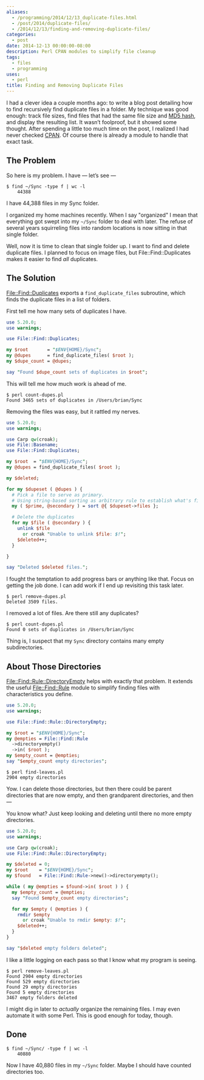 ```yaml
---
aliases:
  - /programming/2014/12/13_duplicate-files.html
  - /post/2014/duplicate-files/
  - /2014/12/13/finding-and-removing-duplicate-files/
categories:
  - post
date: 2014-12-13 00:00:00-08:00
description: Perl CPAN modules to simplify file cleanup
tags:
  - files
  - programming
uses:
  - perl
title: Finding and Removing Duplicate Files
---
```


I had a clever idea a couple months ago: to write a blog post detailing
how to find recursively find duplicate files in a folder. My technique
was good enough: track file sizes, find files that had the same file
size and [MD5 hash](http://en.wikipedia.org/wiki/MD5#MD5_hashes), and
display the resulting list. It wasn’t foolproof, but it showed some
thought. After spending a little too much time on the post, I realized I
had never checked [CPAN](http://www.cpan.org/). Of course there is
already a module to handle that exact task.

## The Problem

So here is my problem. I have — let’s see —

```
$ find ~/Sync -type f | wc -l
    44388
```

I have 44,388 files in my Sync folder.

I organized my home machines recently. When I say "organized" I mean
that everything got swept into my `~/Sync` folder to deal with later.
The refuse of several years squirreling files into random locations is
now sitting in that single folder.

Well, now it is time to clean that single folder up. I want to find and
delete duplicate files. I planned to focus on image files, but
File::Find::Duplicates makes it easier to find *all* duplicates.

## The Solution

[File::Find::Duplicates](https://metacpan.org/pod/File::Find::Duplicates)
exports a `find_duplicate_files` subroutine, which finds the duplicate
files in a list of folders.

First tell me how many sets of duplicates I have.

```perl file="count-dupes.pl"
use 5.20.0;
use warnings;

use File::Find::Duplicates;

my $root       = "$ENV{HOME}/Sync";
my @dupes      = find_duplicate_files( $root );
my $dupe_count = @dupes;

say "Found $dupe_count sets of duplicates in $root";
```

This will tell me how much work is ahead of me.

```
$ perl count-dupes.pl
Found 3465 sets of duplicates in /Users/brian/Sync
```

Removing the files was easy, but it rattled my nerves.

```perl file="remove-dupes.pl"
use 5.20.0;
use warnings;

use Carp qw(croak);
use File::Basename;
use File::Find::Duplicates;

my $root  = "$ENV{HOME}/Sync";
my @dupes = find_duplicate_files( $root );

my $deleted;

for my $dupeset ( @dupes ) {
  # Pick a file to serve as primary.
  # Using string-based sorting as arbitrary rule to establish what's first.
  my ( $prime, @secondary ) = sort @{ $dupeset->files };

  # Delete the duplicates
  for my $file ( @secondary ) {
    unlink $file
      or croak "Unable to unlink $file: $!";
    $deleted++;
  }

}

say "Deleted $deleted files.";
```

I fought the temptation to add progress bars or anything like that.
Focus on getting the job done. I can add work if I end up revisiting
this task later.

```
$ perl remove-dupes.pl
Deleted 3509 files.
```

I removed a lot of files. Are there still any duplicates?

```
$ perl count-dupes.pl
Found 0 sets of duplicates in /Users/brian/Sync
```

Thing is, I suspect that my `Sync` directory contains many empty
subdirectories.

## About Those Directories

[File::Find::Rule::DirectoryEmpty](https://metacpan.org/pod/File::Find::Rule::DirectoryEmpty)
helps with exactly that problem. It extends the useful
[File::Find::Rule](https://metacpan.org/pod/File::Find::Rule) module to
simplify finding files with characteristics you define.

```perl file="find-leaves.pl"
use 5.20.0;
use warnings;

use File::Find::Rule::DirectoryEmpty;

my $root = "$ENV{HOME}/Sync";
my @empties = File::Find::Rule
  ->directoryempty()
  ->in( $root );
my $empty_count = @empties;
say "$empty_count empty directories";
```

```
$ perl find-leaves.pl
2904 empty directories
```

Yow. I can delete those directories, but then there could be parent
directories that are now empty, and then grandparent directories, and
then —

You know what? Just keep looking and deleting until there no more empty
directories.

```perl file="remove-leaves.pl"
use 5.20.0;
use warnings;

use Carp qw(croak);
use File::Find::Rule::DirectoryEmpty;

my $deleted = 0;
my $root    = "$ENV{HOME}/Sync";
my $found   = File::Find::Rule->new()->directoryempty();

while ( my @empties = $found->in( $root ) ) {
  my $empty_count = @empties;
  say "Found $empty_count empty directories";

  for my $empty ( @empties ) {
    rmdir $empty
      or croak "Unable to rmdir $empty: $!";
    $deleted++;
  }
}

say "$deleted empty folders deleted";
```

I like a little logging on each pass so that I know what my program is
seeing.

```
$ perl remove-leaves.pl
Found 2904 empty directories
Found 529 empty directories
Found 29 empty directories
Found 5 empty directories
3467 empty folders deleted
```

I might dig in later to *actually* organize the remaining files. I may
even automate it with some Perl. This is good enough for today, though.

## Done

```
$ find ~/Sync/ -type f | wc -l
    40880
```

Now I have 40,880 files in my `~/Sync` folder. Maybe I should have
counted directories too.
